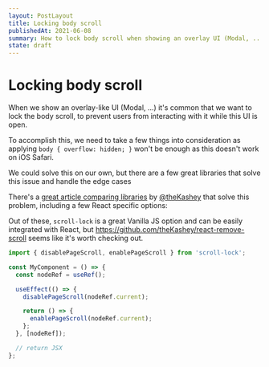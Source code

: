 ```yaml
---
layout: PostLayout
title: Locking body scroll
publishedAt: 2021-06-08
summary: How to lock body scroll when showing an overlay UI (Modal, ...)
state: draft
---
```


# Locking body scroll

When we show an overlay-like UI (Modal, ...) it's common that we want to lock the body scroll, to prevent users from interacting with it while this UI is open.

To accomplish this, we need to take a few things into consideration as applying `body { overflow: hidden; }` won't be enough as this doesn't work on iOS Safari.

We could solve this on our own, but there are a few great libraries that solve this issue and handle the edge cases

There's a [great article comparing libraries](https://medium.com/react-camp/how-to-fight-the-body-scroll-2b00267b37ac) by [@theKashey](https://twitter.com/theKashey) that solve this problem, including a few React specific options:

Out of these, `scroll-lock` is a great Vanilla JS option and can be easily integrated with React, but https://github.com/theKashey/react-remove-scroll seems like it's worth checking out.

```jsx
import { disablePageScroll, enablePageScroll } from 'scroll-lock';

const MyComponent = () => {
  const nodeRef = useRef();

  useEffect(() => {
    disablePageScroll(nodeRef.current);

    return () => {
      enablePageScroll(nodeRef.current);
    };
  }, [nodeRef]);

  // return JSX
};
```

